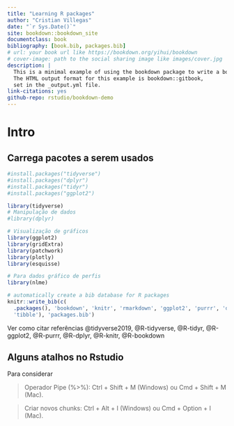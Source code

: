 --- 
title: "Learning R packages"
author: "Cristian Villegas"
date: "`r Sys.Date()`"
site: bookdown::bookdown_site
documentclass: book
bibliography: [book.bib, packages.bib]
# url: your book url like https://bookdown.org/yihui/bookdown
# cover-image: path to the social sharing image like images/cover.jpg
description: |
  This is a minimal example of using the bookdown package to write a book.
  The HTML output format for this example is bookdown::gitbook,
  set in the _output.yml file.
link-citations: yes
github-repo: rstudio/bookdown-demo
---

# Intro

## Carrega pacotes a serem usados

```{r}
#install.packages("tidyverse") 
#install.packages("dplyr")     
#install.packages("tidyr")     
#install.packages("ggplot2")   

library(tidyverse)
# Manipulação de dados
#library(dplyr)

# Visualização de gráficos
library(ggplot2)
library(gridExtra)
library(patchwork)
library(plotly)
library(esquisse)

# Para dados gráfico de perfis
library(nlme)
```

```{r include=FALSE}
# automatically create a bib database for R packages
knitr::write_bib(c(
  .packages(), 'bookdown', 'knitr', 'rmarkdown', 'ggplot2', 'purrr', 'dplyr',
  'tibble'), 'packages.bib')
```

Ver como citar referências @tidyverse2019, @R-tidyverse, @R-tidyr, @R-ggplot2, @R-purrr, @R-dplyr, @R-knitr, @R-bookdown


## Alguns atalhos no Rstudio

Para considerar

  > Operador Pipe (%>%): Ctrl + Shift + M (Windows) ou Cmd + Shift + M (Mac).

  > Criar novos chunks: Ctrl + Alt + I (Windows) ou Cmd + Option + I (Mac).
  



